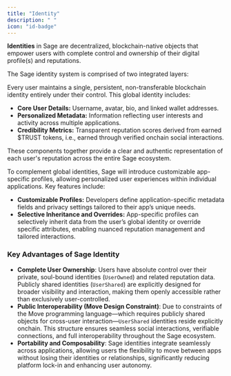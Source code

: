 ```yaml
---
title: "Identity"
description: " "
icon: "id-badge"
---
```


**Identities** in Sage are decentralized, blockchain-native objects that empower users with complete control and ownership of their digital profile(s) and reputations.

The Sage identity system is comprised of two integrated layers:

<Card title="Global Soul-bound Identity" icon="square-1" iconType="solid">
  Every user maintains a single, persistent, non-transferable blockchain identity entirely under their control. This global identity includes:

  - **Core User Details:** Username, avatar, bio, and linked wallet addresses.
  - **Personalized Metadata:** Information reflecting user interests and activity across multiple applications.
  - **Credibility Metrics:** Transparent reputation scores derived from earned \$TRUST tokens, i.e., earned through verified onchain social interactions.

  These components together provide a clear and authentic representation of each user's reputation across the entire Sage ecosystem.
</Card>

<Card title="App-Specific Profiles (In Development)" icon="square-2" iconType="solid">
  To complement global identities, Sage will introduce customizable app-specific profiles, allowing personalized user experiences within individual applications. Key features include:

  - **Customizable Profiles:** Developers define application-specific metadata fields and privacy settings tailored to their app’s unique needs.
  - **Selective Inheritance and Overrides:** App-specific profiles can selectively inherit data from the user’s global identity or override specific attributes, enabling nuanced reputation management and tailored interactions.
</Card>

### **Key Advantages of Sage Identity**

- **Complete User Ownership**: Users have absolute control over their private, soul-bound identities (`UserOwned`) and related reputation data. Publicly shared identities (`UserShared`) are explicitly designed for broader visibility and interaction, making them openly accessible rather than exclusively user-controlled.
- **Public Interoperability (Move Design Constraint)**: Due to constraints of the Move programming language—which requires publicly shared objects for cross-user interaction—`UserShared` identities reside explicitly onchain. This structure ensures seamless social interactions, verifiable connections, and full interoperability throughout the Sage ecosystem.
- **Portability and Composability**: Sage identities integrate seamlessly across applications, allowing users the flexibility to move between apps without losing their identities or relationships, significantly reducing platform lock-in and enhancing user autonomy.